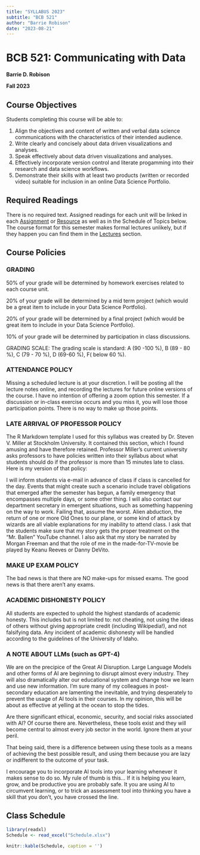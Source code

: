 ```yaml
---
title: "SYLLABUS 2023"
subtitle: "BCB 521"
author: "Barrie Robison"
date: "2023-08-21"
---
```


# BCB 521: Communicating with Data

**Barrie D. Robison**

**Fall 2023**

## Course Objectives

Students completing this course will be able to:

1.  Align the objectives and content of written and verbal data science communications with the characteristics of their intended audience.
2.  Write clearly and concisely about data driven visualizations and analyses.
3.  Speak effectively about data driven visualizations and analyses.
4.  Effectively incorporate version control and literate progamming into their research and data science workflows.
5.  Demonstrate their skills with at least two products (written or recorded video) suitable for inclusion in an online Data Science Portfolio.

## Required Readings

There is no required text. Assigned readings for each unit will be linked in each [Assignment](Assignments/index.qmd) or [Resource](Resources/index.qmd) as well as in the Schedule of Topics below. The course format for this semester makes formal lectures unlikely, but if they happen you can find them in the [Lectures](Lectures/index.qmd) section.

## Course Policies

### GRADING

50% of your grade will be determined by homework exercises related to each course unit.

20% of your grade will be determined by a mid term project (which would be a great item to include in your Data Science Portfolio).

20% of your grade will be determined by a final project (which would be great item to include in your Data Science Portfolio).

10% of your grade will be determined by participation in class discussions.

GRADING SCALE: The grading scale is standard: A (90 -100 %), B (89 - 80 %), C (79 - 70 %), D (69-60 %), F( below 60 %).

### ATTENDANCE POLICY

Missing a scheduled lecture is at your discretion. I will be posting all the lecture notes online, and recording the lectures for future online versions of the course. I have no intention of offering a zoom option this semester. If a discussion or in-class exercise occurs and you miss it, you will lose those participation points. There is no way to make up those points.

### LATE ARRIVAL OF PROFESSOR POLICY

The R Markdown template I used for this syllabus was created by Dr. Steven V. Miller at Stockholm University. It contained this section, which I found amusing and have therefore retained. Professor Miller's current university asks professors to have policies written into their syllabus about what students should do if the professor is more than 15 minutes late to class. Here is my version of that policy:

I will inform students via e-mail in advance of class if class is cancelled for the day. Events that might create such a scenario include travel obligations that emerged after the semester has begun, a family emergency that encompasses multiple days, or some other thing. I will also contact our department secretary in emergent situations, such as something happening on the way to work. Failing that, assume the worst. Alien abduction, the return of one or more Old Ones to our plane, or some kind of attack by wizards are all viable explanations for my inability to attend class. I ask that the students make sure that my story gets the proper treatment on the "Mr. Ballen" YouTube channel. I also ask that my story be narrated by Morgan Freeman and that the role of me in the made-for-TV-movie be played by Keanu Reeves or Danny DeVito.

### MAKE UP EXAM POLICY

The bad news is that there are NO make-ups for missed exams. The good news is that there aren't any exams.

### ACADEMIC DISHONESTY POLICY

All students are expected to uphold the highest standards of academic honesty. This includes but is not limited to: not cheating, not using the ideas of others without giving appropriate credit (including Wikipedia!), and not falsifying data. Any incident of academic dishonesty will be handled according to the guidelines of the University of Idaho.

### A NOTE ABOUT LLMs (such as GPT-4)

We are on the precipice of the Great AI Disruption. Large Language Models and other forms of AI are beginning to disrupt almost every industry. They will also dramatically alter our educational system and change how we learn and use new information. I'm sure many of my colleagues in post-secondary education are lamenting the inevitable, and trying desperately to prevent the usage of AI tools in their courses. In my opinion, this will be about as effective at yelling at the ocean to stop the tides.

Are there significant ethical, economic, security, and social risks associated with AI? Of course there are. Nevertheless, these tools exist and they will become central to almost every job sector in the world. Ignore them at your peril.

That being said, there is a difference between using these tools as a means of achieving the best possible result, and using them because you are lazy or indifferent to the outcome of your task.

I encourage you to incorporate AI tools into your learning whenever it makes sense to do so. My rule of thumb is this... If it is helping you learn, grow, and be productive you are probably safe. It you are using AI to circumvent learning, or to trick an assessment tool into thinking you have a skill that you don't, you have crossed the line.

## Class Schedule

```r

library(readxl)
Schedule <- read_excel("Schedule.xlsx")

knitr::kable(Schedule, caption = '')
```
